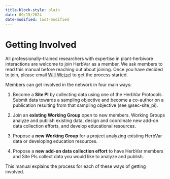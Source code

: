 ```yaml
---
title-block-style: plain
date: 09/15/2024
date-modified: last-modified
---
```


# Getting Involved {#sec-getting_involved}

All professionally-trained researchers with expertise in plant-herbivore interactions are welcome to join HerbVar as a member. We ask members to read this manual before reaching out about joining. Once you have decided to join, please email [Will Wetzel](mailto:william.wetzel\@montana.edu){.email} to get the process started.

Members can get involved in the network in four main ways:

1.  Become a **Site PI** by collecting data using one of the HerbVar Protocols. Submit data towards a sampling objective and become a co-author on a publication resulting from that sampling objective (see @sec-site_pi).

2.  Join an **existing Working Group** open to new members. Working Groups analyze and publish existing data, design and coordinate new add-on data collection efforts, and develop educational resources.

3.  Propose a **new Working Group** for a project analyzing existing HerbVar data or developing education resources.

4.  Propose a **new add-on data collection effort** to have HerbVar members and Site PIs collect data you would like to analyze and publish.

This manual explains the process for each of these ways of getting involved.
